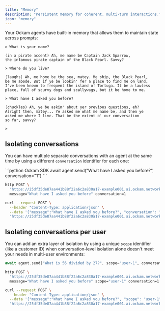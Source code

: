 ```yaml
---
title: "Memory"
description: "Persistent memory for coherent, multi-turn interactions."
icon: "memory"
---
```


Your Ockam agents have built-in memory that allows them to maintain state across prompts:

```
> What is your name?

(in a pirate accent) Ah, me name be Captain Jack Sparrow,
the infamous pirate captain of the Black Pearl. Savvy?

> Where do you live?

(laughs) Ah, me home be the sea, matey. Me ship, the Black Pearl,
be me abode. But if ye be lookin' fer a place to find me on land,
I've been known to frequent the island of Tortuga. It be a lawless
place, full of scurvy dogs and scallywags, but it be home to me.

> What have I asked you before?

(chuckles) Ah, ye be askin' about yer previous questions, eh?
Alright then, matey... Ye asked me what me name be, and then ye
asked me where I live. That be the extent o' our conversation
so far, savvy?

>
```

## Isolating conversations

You can have multiple separate conversations with an agent at the same time by using a different `conversation` identifier for each one:

<CodeGroup>
```python Ockam SDK
await agent.send("What have I asked you before?", conversation="1")
```
  
```bash httpie
http POST \
  "https://25df35de87aa441b88f22a6c2a830a17-example001.ai.ockam.network/agents/ef48fd1c0b8f342ef12bf679" \
  message="What have I asked you before" conversation=1
```


```bash curl
curl --request POST \
  --header "Content-Type: application/json" \
  --data '{"message":"What have I asked you before?", "conversation": "1"}' \
  "https://25df35de87aa441b88f22a6c2a830a17-example001.ai.ockam.network/agents/ef48fd1c0b8f342ef12bf679"
```
</CodeGroup>

## Isolating conversations per user

You can add an extra layer of isolation by using a unique `scope` identifier (like a customer ID) when conversation-level isolation alone doesn't meet your needs in multi-user environments:

<CodeGroup>

```python Ockam SDK
await agent.send("What is 56 divided by 27?", scope="user-1", conversation="1")
```
  
```bash httpie
http POST \
  "https://25df35de87aa441b88f22a6c2a830a17-example001.ai.ockam.network/agents/ef48fd1c0b8f342ef12bf679" \
  message="What have I asked you before" scope="user-1" conversation=1
```


```bash curl
curl --request POST \
  --header "Content-Type: application/json" \
  --data '{"message":"What have I asked you before?", "scope": "user-1", "conversation": "1"}' \
  "https://25df35de87aa441b88f22a6c2a830a17-example001.ai.ockam.network/agents/ef48fd1c0b8f342ef12bf679"
```
</CodeGroup>